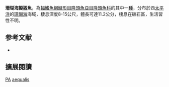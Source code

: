 {{Speciesbox
| image = 
| image_width = 250px
| status = DD
| status_system = IUCN3.1
| genus = Pseudocoris
| species = aequalis
| authority = [[Randall_&_Walsh|Randall & Walsh]], 2008
| synonyms = 
}}

'''珊瑚海擬盔魚'''，為[[輻鰭魚綱|輻鰭魚綱]][[鱸形目|鱸形目]][[隆頭魚亞目|隆頭魚亞目]][[隆頭魚科|隆頭魚科]]的其中一[[種|種]]，分布於西[[太平洋|太平洋]]的[[珊瑚海|珊瑚海]]海域，棲息深度8-15公尺，體長可達11.2公分，棲息在礁石區，生活習性不明。

==参考文献==
*{{FishBase_species|genus=Pseudocoris|species=aequalis|year=2013|month=8}}
== 擴展閱讀 ==
{{refbegin}}
{{wikispecies-inline|Pseudocoris aequalis|珊瑚海擬盔魚}}
{{refend}}
{{Taxonbar|from=Q2960094}}

[[Category:IUCN红色名录数据缺乏物种|PA]]
[[Category:擬盔魚屬|aequalis]]


{{鱸形目小作品}}